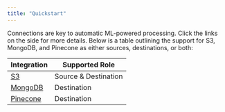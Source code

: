 ```yaml
---
title: "Quickstart"
---
```


Connections are key to automatic ML-powered processing. Click the links on the side for more details. Below is a table outlining the support for S3, MongoDB, and Pinecone as either sources, destinations, or both:

| Integration                        | Supported Role       |
| ---------------------------------- | -------------------- |
| [S3](/integrations/s3)             | Source & Destination |
| [MongoDB](/integrations/mongodb)   | Destination          |
| [Pinecone](/integrations/pinecone) | Destination          |
